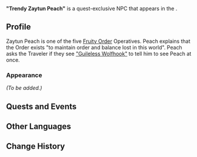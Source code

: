 {{Character Infobox
|type             = Quest NPC
|image            = NPC Trendy Zaytun Peach.png
|realname         = <!-- Optional, if different from in-game name -->
|deceased         = <!-- Past (for deceased prior to events of the game) or free response -->
|region           = Fontaine
|location         = Fontaine
|affiliation      = Fruity Order
|title            = 

|ancestry         = <!-- Clan/family -->
|father           = 
|mother           = 
|spouse           = 
|sibling          = 
|child            = 
|relative         = 

|voiceEN          = 
|voiceCN          = 
|voiceJP          = 
|voiceKR          = 
}}
'''"Trendy Zaytun Peach"''' is a quest-exclusive NPC that appears in the {{Quest|Villains}}.
<!--
==Location==
{{subst:#tag:gallery|
NPC Location {{subst:#titleparts:{{subst:PAGENAME}}}}.png{{subst:!}}{{subst:#titleparts:{{subst:PAGENAME}}}}'s location
NPC Location {{subst:#titleparts:{{subst:PAGENAME}}}} Context.png{{subst:!}}Additional context
}}
-->
==Profile==
<!--Detailed story/lore information goes here.-->
Zaytun Peach is one of the five [[Fruity Order]] Operatives. Peach explains that the Order exists "to maintain order and balance lost in this world". Peach asks the Traveler if they see [["Guileless Wolfhook"]] to tell him to see Peach at once.

===Appearance===
<!--Keep appearance section short and concise. Limit to 2 paragraphs with 3-4 sentences each.-->
''(To be added.)''

==Quests and Events==
{{Quests and Events}}
<!--
==Idle Quotes==
{{Dialogue Start}}
: {{DIcon|Idle}} {{Tx}}
:: {{A|VO {{subst:#titleparts:{{subst:PAGENAME}}}} 01.ogg}} "{{Tx}}"
{{Dialogue End}}

==Dialogue==
{{Dialogue Start}}
:'''{{subst:#titleparts:{{subst:PAGENAME}}}}:'''
:{{DIcon}}
{{Dialogue End}}
<!--
==Event Dialogue==
===Event Name===
{{Dialogue Start}}
:'''{{subst:#titleparts:{{subst:PAGENAME}}}}:'''
{{Dialogue End}}
-->
==Other Languages==
{{Other Languages|default_hidden=1
|en      = "Trendy Zaytun Peach"
|zhs     = 「时髦墩墩桃」
|zhs_rm  = "Shímáo Dūndūntáo"
|zht     = 「時髦墩墩桃」
|zht_rm  = "Shímáo Dūndūntáo"
|ja      = 「スタイリッシュザイトゥン桃」
|ja_rm   = "Sutairisshu Zaitun Momo"
|ko      = 「트렌디한 뚠뚠 복숭아」
|ko_rm   = 
|es      = Duraznoliva Moderna
|fr      = Pêche zaytun fashion
|ru      = Модный Персик Зайтун
|th      = "Zaytun Peach เก๋ไก๋"
|th_rm   = 
|vi      = "Đào Zaytun Thời Thượng"
|de      = „Modischer Zaytun-Pfirsich“
|id      = "Trendy Zaytun Peach"
|pt      = Pêssego Zaytun Fashion
|tr      = "Moda Zaytun Şeftalisi"
|it      = Pesca di Zaytun alla moda
}}

==Change History==
{{Change History|4.1}}
<!--
==References==
{{Reflist}}-->